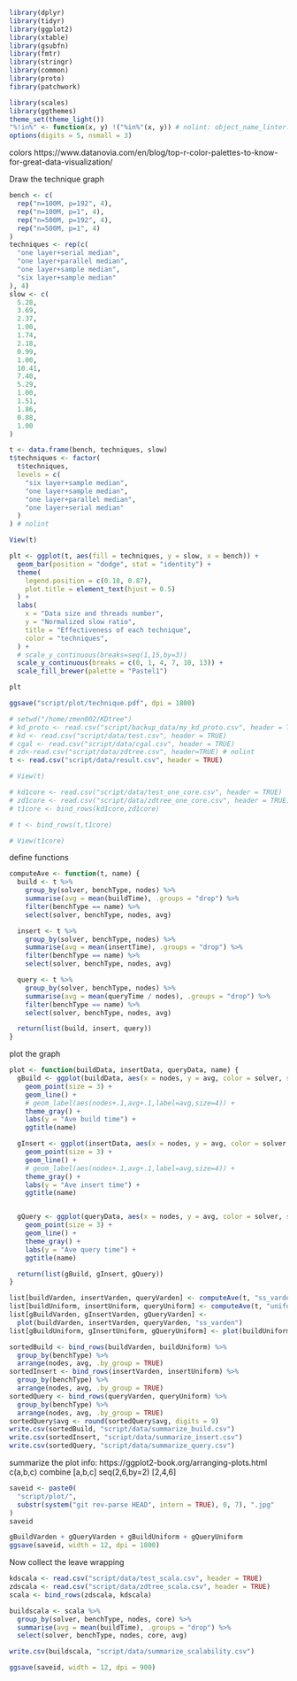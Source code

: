  
```r
library(dplyr)
library(tidyr)
library(ggplot2)
library(xtable)
library(gsubfn)
library(fmtr)
library(stringr)
library(common)
library(proto)
fibrary(patchwork)

library(scales)
library(ggthemes)
theme_set(theme_light())
"%!in%" <- function(x, y) !("%in%"(x, y)) # nolint: object_name_linter.
options(digits = 5, nsmall = 3)
```

colors https://www.datanovia.com/en/blog/top-r-color-palettes-to-know-for-great-data-visualization/

Draw the technique graph
```r
bench <- c(
  rep("n=100M, p=192", 4),
  rep("n=100M, p=1", 4),
  rep("n=500M, p=192", 4),
  rep("n=500M, p=1", 4)
)
techniques <- rep(c(
  "one layer+serial median",
  "one layer+parallel median",
  "one layer+sample median",
  "six layer+sample median"
), 4)
slow <- c(
  5.28,
  3.69,
  2.37,
  1.00,
  1.74,
  2.18,
  0.99,
  1.00,
  10.41,
  7.40,
  5.29,
  1.00,
  1.51,
  1.86,
  0.88,
  1.00
)

t <- data.frame(bench, techniques, slow)
t$techniques <- factor(
  t$techniques,
  levels = c(
    "six layer+sample median",
    "one layer+sample median",
    "one layer+parallel median",
    "one layer+serial median"
  )
) # nolint

View(t)

plt <- ggplot(t, aes(fill = techniques, y = slow, x = bench)) +
  geom_bar(position = "dodge", stat = "identity") +
  theme(
    legend.position = c(0.18, 0.87),
    plot.title = element_text(hjust = 0.5)
  ) +
  labs(
    x = "Data size and threads number",
    y = "Normalized slow ratio",
    title = "Effectiveness of each technique",
    color = "techniques",
  ) +
  # scale_y_continuous(breaks=seq(1,15,by=3))
  scale_y_continuous(breaks = c(0, 1, 4, 7, 10, 13)) +
  scale_fill_brewer(palette = "Pastel1")

plt

ggsave("script/plot/technique.pdf", dpi = 1800)
```



```r
# setwd("/home/zmen002/KDtree")
# kd_proto <- read.csv("script/backup_data/my_kd_proto.csv", header = TRUE)
# kd <- read.csv("script/data/test.csv", header = TRUE)
# cgal <- read.csv("script/data/cgal.csv", header = TRUE)
# zd<-read.csv("script/data/zdtree.csv", header=TRUE) # nolint
t <- read.csv("script/data/result.csv", header = TRUE)

# View(t)

# kd1core <- read.csv("script/data/test_one_core.csv", header = TRUE)
# zd1core <- read.csv("script/data/zdtree_one_core.csv", header = TRUE)
# t1core <- bind_rows(kd1core,zd1core)

# t <- bind_rows(t,t1core)

# View(t1core)
```

define functions 
```r
computeAve <- function(t, name) {
  build <- t %>%
    group_by(solver, benchType, nodes) %>%
    summarise(avg = mean(buildTime), .groups = "drop") %>%
    filter(benchType == name) %>%
    select(solver, benchType, nodes, avg)

  insert <- t %>%
    group_by(solver, benchType, nodes) %>%
    summarise(avg = mean(insertTime), .groups = "drop") %>%
    filter(benchType == name) %>%
    select(solver, benchType, nodes, avg)

  query <- t %>%
    group_by(solver, benchType, nodes) %>%
    summarise(avg = mean(queryTime / nodes), .groups = "drop") %>%
    filter(benchType == name) %>%
    select(solver, benchType, nodes, avg)

  return(list(build, insert, query))
}
```

plot the graph
```r
plot <- function(buildData, insertData, queryData, name) {
  gBuild <- ggplot(buildData, aes(x = nodes, y = avg, color = solver, shape = solver)) +
    geom_point(size = 3) +
    geom_line() +
    # geom_label(aes(nodes+.1,avg+.1,label=avg,size=4)) +
    theme_gray() +
    labs(y = "Ave build time") +
    ggtitle(name)

  gInsert <- ggplot(insertData, aes(x = nodes, y = avg, color = solver, shape = solver)) +
    geom_point(size = 3) +
    geom_line() +
    # geom_label(aes(nodes+.1,avg+.1,label=avg,size=4)) +
    theme_gray() +
    labs(y = "Ave insert time") +
    ggtitle(name)


  gQuery <- ggplot(queryData, aes(x = nodes, y = avg, color = solver, shape = solver)) +
    geom_point(size = 3) +
    geom_line() +
    theme_gray() +
    labs(y = "Ave query time") +
    ggtitle(name)

  return(list(gBuild, gInsert, gQuery))
}
```


```r
list[buildVarden, insertVarden, queryVarden] <- computeAve(t, "ss_varden")
list[buildUniform, insertUniform, queryUniform] <- computeAve(t, "uniform")
list[gBuildVarden, gInsertVarden, gQueryVarden] <-
  plot(buildVarden, insertVarden, queryVarden, "ss_varden")
list[gBuildUniform, gInsertUniform, gQueryUniform] <- plot(buildUniform, insertUniform, queryUniform, "uniform")

sortedBuild <- bind_rows(buildVarden, buildUniform) %>%
  group_by(benchType) %>%
  arrange(nodes, avg, .by_group = TRUE)
sortedInsert <- bind_rows(insertVarden, insertUniform) %>%
  group_by(benchType) %>%
  arrange(nodes, avg, .by_group = TRUE)
sortedQuery <- bind_rows(queryVarden, queryUniform) %>%
  group_by(benchType) %>%
  arrange(nodes, avg, .by_group = TRUE)
sortedQuery$avg <- round(sortedQuery$avg, digits = 9)
write.csv(sortedBuild, "script/data/summarize_build.csv")
write.csv(sortedInsert, "script/data/summarize_insert.csv")
write.csv(sortedQuery, "script/data/summarize_query.csv")
```

summarize the plot info: https://ggplot2-book.org/arranging-plots.html
c(a,b,c) combine [a,b,c]
seq(2,6,by=2) [2,4,6]

```r
saveid <- paste0(
  "script/plot/",
  substr(system("git rev-parse HEAD", intern = TRUE), 0, 7), ".jpg"
)
saveid

gBuildVarden + gQueryVarden + gBuildUniform + gQueryUniform
ggsave(saveid, width = 12, dpi = 1800)
```

Now collect the leave wrapping
```r
kdscala <- read.csv("script/data/test_scala.csv", header = TRUE)
zdscala <- read.csv("script/data/zdtree_scala.csv", header = TRUE)
scala <- bind_rows(zdscala, kdscala)

buildscala <- scala %>%
  group_by(solver, benchType, nodes, core) %>%
  summarise(avg = mean(buildTime), .groups = "drop") %>%
  select(solver, benchType, nodes, core, avg)

write.csv(buildscala, "script/data/summarize_scalability.csv")

ggsave(saveid, width = 12, dpi = 900)
```

